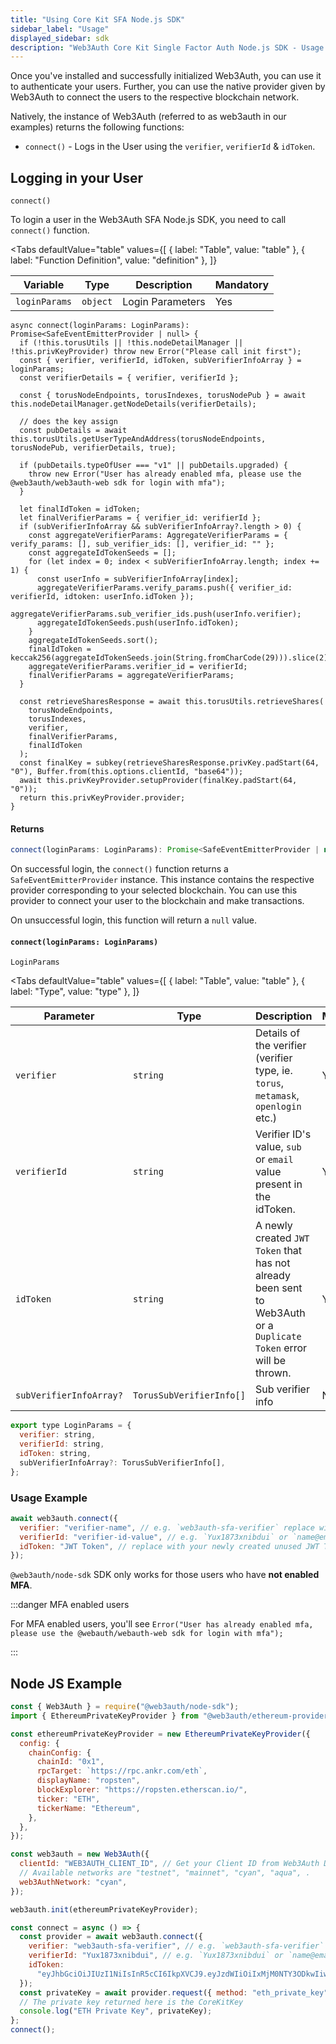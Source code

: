 ```yaml
---
title: "Using Core Kit SFA Node.js SDK"
sidebar_label: "Usage"
displayed_sidebar: sdk
description: "Web3Auth Core Kit Single Factor Auth Node.js SDK - Usage | Documentation - Web3Auth"
---
```



Once you've installed and successfully initialized Web3Auth, you can use it to authenticate your users. Further, you can use the native provider given
by Web3Auth to connect the users to the respective blockchain network.

Natively, the instance of Web3Auth (referred to as web3auth in our examples) returns the following functions:

- `connect()` - Logs in the User using the `verifier`, `verifierId` & `idToken`.

## Logging in your User

`connect()`

To login a user in the Web3Auth SFA Node.js SDK, you need to call `connect()` function.

<Tabs
  defaultValue="table"
  values={[
    { label: "Table", value: "table" },
    { label: "Function Definition", value: "definition" },
  ]}
>

<TabItem value="table">

| Variable      | Type     | Description      | Mandatory |
| ------------- | -------- | ---------------- | --------- |
| `loginParams` | `object` | Login Parameters | Yes       |

</TabItem>

<TabItem value="definition">

```
async connect(loginParams: LoginParams): Promise<SafeEventEmitterProvider | null> {
  if (!this.torusUtils || !this.nodeDetailManager || !this.privKeyProvider) throw new Error("Please call init first");
  const { verifier, verifierId, idToken, subVerifierInfoArray } = loginParams;
  const verifierDetails = { verifier, verifierId };

  const { torusNodeEndpoints, torusIndexes, torusNodePub } = await this.nodeDetailManager.getNodeDetails(verifierDetails);

  // does the key assign
  const pubDetails = await this.torusUtils.getUserTypeAndAddress(torusNodeEndpoints, torusNodePub, verifierDetails, true);

  if (pubDetails.typeOfUser === "v1" || pubDetails.upgraded) {
    throw new Error("User has already enabled mfa, please use the @web3auth/web3auth-web sdk for login with mfa");
  }

  let finalIdToken = idToken;
  let finalVerifierParams = { verifier_id: verifierId };
  if (subVerifierInfoArray && subVerifierInfoArray?.length > 0) {
    const aggregateVerifierParams: AggregateVerifierParams = { verify_params: [], sub_verifier_ids: [], verifier_id: "" };
    const aggregateIdTokenSeeds = [];
    for (let index = 0; index < subVerifierInfoArray.length; index += 1) {
      const userInfo = subVerifierInfoArray[index];
      aggregateVerifierParams.verify_params.push({ verifier_id: verifierId, idtoken: userInfo.idToken });
      aggregateVerifierParams.sub_verifier_ids.push(userInfo.verifier);
      aggregateIdTokenSeeds.push(userInfo.idToken);
    }
    aggregateIdTokenSeeds.sort();
    finalIdToken = keccak256(aggregateIdTokenSeeds.join(String.fromCharCode(29))).slice(2);
    aggregateVerifierParams.verifier_id = verifierId;
    finalVerifierParams = aggregateVerifierParams;
  }

  const retrieveSharesResponse = await this.torusUtils.retrieveShares(
    torusNodeEndpoints,
    torusIndexes,
    verifier,
    finalVerifierParams,
    finalIdToken
  );
  const finalKey = subkey(retrieveSharesResponse.privKey.padStart(64, "0"), Buffer.from(this.options.clientId, "base64"));
  await this.privKeyProvider.setupProvider(finalKey.padStart(64, "0"));
  return this.privKeyProvider.provider;
}
```

</TabItem>

</Tabs>

#### Returns

```js
connect(loginParams: LoginParams): Promise<SafeEventEmitterProvider | null>
```

On successful login, the `connect()` function returns a `SafeEventEmitterProvider` instance. This instance contains the respective provider
corresponding to your selected blockchain. You can use this provider to connect your user to the blockchain and make transactions.

On unsuccessful login, this function will return a `null` value.

#### `connect(loginParams: LoginParams)`

`LoginParams`

<Tabs
  defaultValue="table"
  values={[
    { label: "Table", value: "table" },
    { label: "Type", value: "type" },
  ]}
>

<TabItem value="table">

| Parameter               | Type                     | Description                                                                                                         | Mandatory |
| ----------------------- | ------------------------ | ------------------------------------------------------------------------------------------------------------------- | --------- |
| `verifier`              | `string`                 | Details of the verifier (verifier type, ie. `torus`, `metamask`, `openlogin` etc.)                                  | Yes       |
| `verifierId`            | `string`                 | Verifier ID's value, `sub` or `email` value present in the idToken.                                                 | Yes       |
| `idToken`               | `string`                 | A newly created `JWT Token` that has not already been sent to Web3Auth or a `Duplicate Token` error will be thrown. | Yes       |
| `subVerifierInfoArray?` | `TorusSubVerifierInfo[]` | Sub verifier info                                                                                                   | No        |

</TabItem>

<TabItem value="type">

```javascript
export type LoginParams = {
  verifier: string,
  verifierId: string,
  idToken: string,
  subVerifierInfoArray?: TorusSubVerifierInfo[],
};
```

</TabItem>

</Tabs>

### Usage Example

```js
await web3auth.connect({
  verifier: "verifier-name", // e.g. `web3auth-sfa-verifier` replace with your verifier name, and it has to be on the same network passed in init().
  verifierId: "verifier-id-value", // e.g. `Yux1873xnibdui` or `name@email.com` replace with your verifier id(sub or email)'s value.
  idToken: "JWT Token", // replace with your newly created unused JWT Token.
});
```

`@web3auth/node-sdk` SDK only works for those users who have **not enabled MFA**.

:::danger MFA enabled users

For MFA enabled users, you'll see `Error("User has already enabled mfa, please use the @webauth/webauth-web sdk for login with mfa");`

:::

## Node JS Example

```js
const { Web3Auth } = require("@web3auth/node-sdk");
import { EthereumPrivateKeyProvider } from "@web3auth/ethereum-provider";

const ethereumPrivateKeyProvider = new EthereumPrivateKeyProvider({
  config: {
    chainConfig: {
      chainId: "0x1",
      rpcTarget: `https://rpc.ankr.com/eth`,
      displayName: "ropsten",
      blockExplorer: "https://ropsten.etherscan.io/",
      ticker: "ETH",
      tickerName: "Ethereum",
    },
  },
});

const web3auth = new Web3Auth({
  clientId: "WEB3AUTH_CLIENT_ID", // Get your Client ID from Web3Auth Dashboard
  // Available networks are "testnet", "mainnet", "cyan", "aqua", .
  web3AuthNetwork: "cyan",
});

web3auth.init(ethereumPrivateKeyProvider);

const connect = async () => {
  const provider = await web3auth.connect({
    verifier: "web3auth-sfa-verifier", // e.g. `web3auth-sfa-verifier` replace with your verifier name, and it has to be on the same network passed in init().
    verifierId: "Yux1873xnibdui", // e.g. `Yux1873xnibdui` or `name@email.com` replace with your verifier id(sub or email)'s value.
    idToken:
      "eyJhbGciOiJIUzI1NiIsInR5cCI6IkpXVCJ9.eyJzdWIiOiIxMjM0NTY3ODkwIiwibmFtZSI6IkpvaG4gRG9lIiwiaWF0IjoxNTE2MjM5MDIyfQ.SflKxwRJSMeKKF2QT4fwpMeJf36POk6yJV_adQssw5c", // replace with your newly created unused JWT Token.
  });
  const privateKey = await provider.request({ method: "eth_private_key" });
  // The private key returned here is the CoreKitKey
  console.log("ETH Private Key", privateKey);
};
connect();
```
